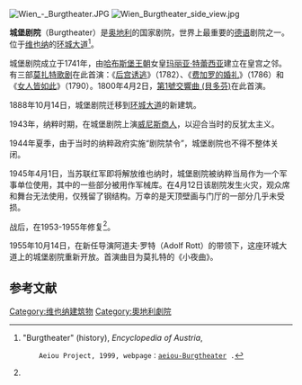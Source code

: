 {{coord|48.210182|N|16.361185|E|type:landmark|display=title}}
[[Image:Wien_-_Burgtheater.JPG|thumb]]
[[Image:Wien_Burgtheater_side_view.jpg|thumb]]

'''城堡剧院'''（Burgtheater）是[[奥地利|奥地利]]的国家剧院，世界上最重要的[[德语|德语]]剧院之一。位于[[维也纳|维也纳]]的[[环城大道|环城大道]]<ref name=TheaterAE>"Burgtheater" (history), ''Encyclopedia of Austria'',
     Aeiou Project, 1999, webpage：[http://aeiou.iicm.tugraz.at/aeiou.encyclop.b/b970338.htm;internal&action=_setlanguage.action?LANGUAGE=en aeiou-Burgtheater] {{Wayback|url=http://aeiou.iicm.tugraz.at/aeiou.encyclop.b/b970338.htm%3Binternal%26action%3D_setlanguage.action?LANGUAGE=en |date=20070326075050 }}.</ref>。

城堡剧院成立于1741年，由[[哈布斯堡王朝|哈布斯堡王朝]]女皇[[玛丽亚·特蕾西亚|玛丽亚·特蕾西亚]]建立在皇宫之邻。有三部[[莫扎特|莫扎特]][[歌剧|歌剧]]在此首演：《[[后宫诱逃|后宫诱逃]]》（1782）、《[[费加罗的婚礼|费加罗的婚礼]]》（1786）和《[[女人皆如此|女人皆如此]]》（1790）。1800年4月2日，[[第1號交響曲_(貝多芬)|第1號交響曲 (貝多芬)]]在此首演。

1888年10月14日，城堡剧院迁移到[[环城大道|环城大道]]的新建筑。

1943年，纳粹时期，在城堡剧院上演[[威尼斯商人|威尼斯商人]]，以迎合当时的反犹太主义。 

1944年夏季，由于当时的纳粹政府实施“剧院禁令”，城堡剧院也不得不整体关闭。

1945年4月1日，当苏联红军即将解放维也纳时，城堡剧院被纳粹当局作为一个军事单位使用，其中的一些部分被用作军械库。在4月12日该剧院发生火灾，观众席和舞台无法使用，仅残留了钢结构。万幸的是天顶壁画与门厅的一部分几乎未受损。

战后，在1953-1955年修复<ref name=TheaterAE/>。

1955年10月14日，在新任导演阿道夫·罗特（Adolf Rott）的带领下，这座环城大道上的城堡剧院重新开放。首演曲目为莫扎特的《小夜曲》。

==参考文献==
{{reflist}}

{{Commons category|Burgtheater}}

{{Authority control}}
[[Category:维也纳建筑物|Category:维也纳建筑物]]
[[Category:奧地利劇院|Category:奧地利劇院]]